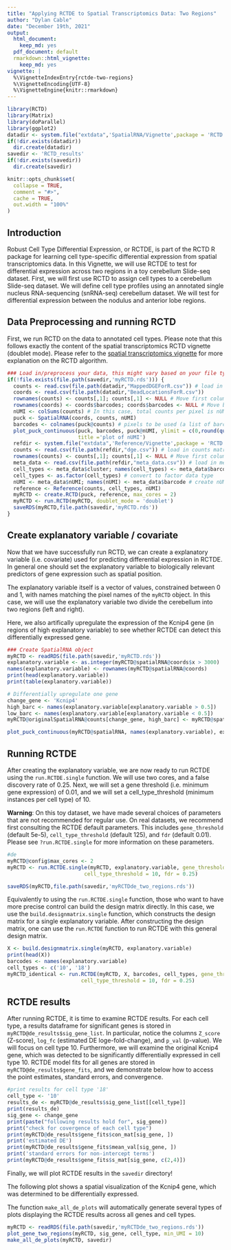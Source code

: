```yaml
---
title: "Applying RCTDE to Spatial Transcriptomics Data: Two Regions"
author: "Dylan Cable"
date: "December 19th, 2021"
output:
  html_document:
    keep_md: yes
  pdf_document: default
  rmarkdown::html_vignette:
    keep_md: yes
vignette: |
  %\VignetteIndexEntry{rctde-two-regions} 
  %\VignetteEncoding{UTF-8} 
  %\VignetteEngine{knitr::rmarkdown}
---
```


```r
library(RCTD)
library(Matrix)
library(doParallel)
library(ggplot2)
datadir <- system.file("extdata",'SpatialRNA/Vignette',package = 'RCTD') # directory for sample Slide-seq dataset
if(!dir.exists(datadir))
  dir.create(datadir)
savedir <- 'RCTD_results'
if(!dir.exists(savedir))
  dir.create(savedir)
```

```r
knitr::opts_chunk$set(
  collapse = TRUE,
  comment = "#>",
  cache = TRUE,
  out.width = "100%"
)
```

## Introduction

Robust Cell Type Differential Expression, or RCTDE, is part of the RCTD R package for learning cell type-specific differential expression from spatial transcriptomics data. In this Vignette, we will use RCTDE to test for differential expression across two regions in a toy cerebellum Slide-seq dataset. First, we will first use RCTD to assign cell types to a cerebellum Slide-seq dataset. We will define cell type profiles using an annotated single nucleus RNA-sequencing (snRNA-seq) cerebellum dataset. We will test for differential expression between the nodulus and anterior lobe regions.

## Data Preprocessing and running RCTD

First, we run RCTD on the data to annotated cell types. Please note that this follows exactly the content of the spatial transcriptomics RCTD vignette (doublet mode). Please refer to the [spatial transcriptomics vignette](https://raw.githack.com/dmcable/RCTD/master/vignettes/spatial-transcriptomics.html) for more explanation on the RCTD algorithm.

```r
### Load in/preprocess your data, this might vary based on your file type
if(!file.exists(file.path(savedir,'myRCTD.rds'))) {
  counts <- read.csv(file.path(datadir,"MappedDGEForR.csv")) # load in counts matrix
  coords <- read.csv(file.path(datadir,"BeadLocationsForR.csv"))
  rownames(counts) <- counts[,1]; counts[,1] <- NULL # Move first column to rownames
  rownames(coords) <- coords$barcodes; coords$barcodes <- NULL # Move barcodes to rownames
  nUMI <- colSums(counts) # In this case, total counts per pixel is nUMI
  puck <- SpatialRNA(coords, counts, nUMI)
  barcodes <- colnames(puck@counts) # pixels to be used (a list of barcode names). 
  plot_puck_continuous(puck, barcodes, puck@nUMI, ylimit = c(0,round(quantile(puck@nUMI,0.9))), 
                       title ='plot of nUMI') 
  refdir <- system.file("extdata",'Reference/Vignette',package = 'RCTD') # directory for the reference
  counts <- read.csv(file.path(refdir,"dge.csv")) # load in counts matrix
  rownames(counts) <- counts[,1]; counts[,1] <- NULL # Move first column to rownames
  meta_data <- read.csv(file.path(refdir,"meta_data.csv")) # load in meta_data (barcodes, clusters, and nUMI)
  cell_types <- meta_data$cluster; names(cell_types) <- meta_data$barcode # create cell_types named list
  cell_types <- as.factor(cell_types) # convert to factor data type
  nUMI <- meta_data$nUMI; names(nUMI) <- meta_data$barcode # create nUMI named list
  reference <- Reference(counts, cell_types, nUMI)
  myRCTD <- create.RCTD(puck, reference, max_cores = 2)
  myRCTD <- run.RCTD(myRCTD, doublet_mode = 'doublet')
  saveRDS(myRCTD,file.path(savedir,'myRCTD.rds'))
}
```

## Create explanatory variable / covariate

Now that we have successfully run RCTD, we can create a explanatory variable (i.e. covariate) used for predicting differential expression in RCTDE. In general one should set the explanatory variable to biologically relevant predictors of gene expression such as spatial position.

The explanatory variable itself is a vector of values, constrained between 0 and 1, with names matching the pixel names of the `myRCTD` object. In this case, we will use the explanatory variable
two divide the cerebellum into two regions (left and right).

Here, we also artifically upregulate the expression of the Kcnip4 gene (in regions of high explanatory variable) to see whether RCTDE can detect this differentially expressed gene.

```r
### Create SpatialRNA object
myRCTD <- readRDS(file.path(savedir,'myRCTD.rds'))
explanatory.variable <- as.integer(myRCTD@spatialRNA@coords$x > 3000)
names(explanatory.variable) <- rownames(myRCTD@spatialRNA@coords)
print(head(explanatory.variable))
print(table(explanatory.variable))

# Differentially upregulate one gene
change_gene <- 'Kcnip4'
high_barc <- names(explanatory.variable[explanatory.variable > 0.5])
low_barc <- names(explanatory.variable[explanatory.variable < 0.5])
myRCTD@originalSpatialRNA@counts[change_gene, high_barc] <- myRCTD@spatialRNA@counts[change_gene, high_barc] * 2 

plot_puck_continuous(myRCTD@spatialRNA, names(explanatory.variable), explanatory.variable, ylimit = c(0,1), title ='plot of explanatory variable') 
```

## Running RCTDE

After creating the explanatory variable, we are now ready to run RCTDE using the `run.RCTDE.single` function. We will use two cores, and a false discovery rate of 0.25. Next, we will set a gene threshold (i.e. minimum gene expression) of 0.01, and we will set a cell_type_threshold (minimum instances per cell type) of 10.

**Warning**: On this toy dataset, we have made several choices of parameters that are not recommended for regular use. On real datasets, we recommend first consulting the RCTDE default parameters. This includes `gene_threshold` (default 5e-5), `cell_type_threshold` (default 125), and `fdr` (default 0.01). Please see `?run.RCTDE.single` for more information on these parameters. 

```r
#de
myRCTD@config$max_cores <- 2
myRCTD <- run.RCTDE.single(myRCTD, explanatory.variable, gene_threshold = .01, 
                         cell_type_threshold = 10, fdr = 0.25) 

saveRDS(myRCTD,file.path(savedir,'myRCTDde_two_regions.rds'))
```

Equivalently to using the `run.RCTDE.single` function, those who want to have more precise control can build the design matrix directly. In this case, we use the `build.designmatrix.single` function, which
constructs the design matrix for a single explanatory variable. After constructing the design matrix, one can use the `run.RCTDE` function to run RCTDE with this general design matrix.

```r
X <- build.designmatrix.single(myRCTD, explanatory.variable)
print(head(X))
barcodes <- names(explanatory.variable)
cell_types <- c('10', '18')
myRCTD_identical <- run.RCTDE(myRCTD, X, barcodes, cell_types, gene_threshold = .01, 
                        cell_type_threshold = 10, fdr = 0.25)
```

## RCTDE results

After running RCTDE, it is time to examine RCTDE results. For each cell type, a results dataframe for significant genes is stored in `myRCTD@de_results$sig_gene_list`. In particular, notice the columns `Z_score` (Z-score), `log_fc` (estimated DE loge-fold-change), and `p_val` (p-value). We will focus on cell type 10. Furthermore, we will examine the original Kcnip4 gene, which was detected to be significantly differentially expressed in cell type 10. RCTDE model fits for all genes are stored in `myRCTD@de_results$gene_fits`, and we demonstrate below how to access the point estimates, standard errors, and convergence.

```r
#print results for cell type '18'
cell_type <- '10'
results_de <- myRCTD@de_results$sig_gene_list[[cell_type]]
print(results_de)
sig_gene <- change_gene
print(paste("following results hold for", sig_gene))
print("check for covergence of each cell type")
print(myRCTD@de_results$gene_fits$con_mat[sig_gene, ]) 
print('estimated DE')
print(myRCTD@de_results$gene_fits$mean_val[sig_gene, ]) 
print('standard errors for non-intercept terms')
print(myRCTD@de_results$gene_fits$s_mat[sig_gene, c(2,4)]) 
```

Finally, we will plot RCTDE results in the `savedir` directory!

The following plot shows a spatial visualization of the Kcnip4 gene, which was determined to be differentially expressed.

The function `make_all_de_plots` will automatically generate several types of plots displaying the RCTDE results across all genes and cell types.

```r
myRCTD <- readRDS(file.path(savedir,'myRCTDde_two_regions.rds'))
plot_gene_two_regions(myRCTD, sig_gene, cell_type, min_UMI = 10)
make_all_de_plots(myRCTD, savedir)
```

